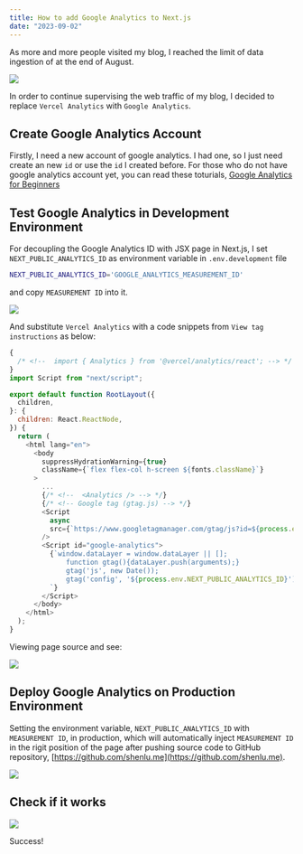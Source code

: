 ```yaml
---
title: How to add Google Analytics to Next.js
date: "2023-09-02"
---
```


As more and more people visited my blog, I reached the limit of data ingestion of at the end of August.

![](/images/content/how-to-add-google-analytics-to-nextjs/reach-the-limit-of-data-of-vercel-analytics.jpg)

In order to continue supervising the web traffic of my blog, I decided to replace `Vercel Analytics` with `Google Analytics`.

## Create Google Analytics Account

Firstly, I need a new account of google analytics. I had one, so I just need create an new `id` or use the `id` I created before.
For those who do not have google analytics account yet, you can read these toturials,
[Google Analytics for Beginners](https://analytics.google.com/analytics/academy/course/6)

## Test Google Analytics in Development Environment

For decoupling the Google Analytics ID with JSX page in Next.js, I set `NEXT_PUBLIC_ANALYTICS_ID` as environment variable in `.env.development` file

```sh
NEXT_PUBLIC_ANALYTICS_ID='GOOGLE_ANALYTICS_MEASUREMENT_ID'
```

and copy `MEASUREMENT ID` into it.

![](/images/content/how-to-add-google-analytics-to-nextjs/google-analytics-measure-id.jpg)

And substitute `Vercel Analytics` with a code snippets from `View tag instructions` as below:

```js
{
  /* <!--  import { Analytics } from '@vercel/analytics/react'; --> */
}
import Script from "next/script";

export default function RootLayout({
  children,
}: {
  children: React.ReactNode,
}) {
  return (
    <html lang="en">
      <body
        suppressHydrationWarning={true}
        className={`flex flex-col h-screen ${fonts.className}`}
      >
        ...
        {/* <!--  <Analytics /> --> */}
        {/* <!-- Google tag (gtag.js) --> */}
        <Script
          async
          src={`https://www.googletagmanager.com/gtag/js?id=${process.env.NEXT_PUBLIC_ANALYTICS_ID}`}
        />
        <Script id="google-analytics">
          {`window.dataLayer = window.dataLayer || [];
              function gtag(){dataLayer.push(arguments);}
              gtag('js', new Date());
              gtag('config', '${process.env.NEXT_PUBLIC_ANALYTICS_ID}');
          `}
        </Script>
      </body>
    </html>
  );
}
```

Viewing page source and see:

![](/images/content/how-to-add-google-analytics-to-nextjs/source-views.jpg)

## Deploy Google Analytics on Production Environment

Setting the environment variable, `NEXT_PUBLIC_ANALYTICS_ID` with `MEASUREMENT ID`, in production,
which will automatically inject `MEASUREMENT ID` in the rigit position of the page
after pushing source code to GitHub repository, [https://github.com/shenlu.me](https://github.com/shenlu.me).

![](/images/content/how-to-add-google-analytics-to-nextjs/vercel-production-environment.jpg)

## Check if it works

![](/images/content/how-to-add-google-analytics-to-nextjs/google-analytics-dashboard.jpg)

Success!
